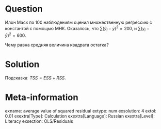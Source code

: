 Question
========

Илон Маск по 100 наблюдениям оценил множественную регрессию с константой с помощью МНК. 
Оказалось, что $\sum (\hat y_i - \bar y)^2 = 200$, и $\sum (y_i - \bar y)^2 = 600$.

Чему равна средняя величина квадрата остатка?

Solution
========

Подсказка: $TSS = ESS + RSS$.

Meta-information
================
exname: average value of squared residual
extype: num
exsolution: 4
extol: 0.01
exextra[Type]: Calculation
exextra[Language]: Russian
exextra[Level]: Literacy
exsection: OLS/Residuals
